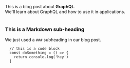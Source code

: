 
<div>
  This is a blog post about <strong>GraphQL</strong>. <br />
  We'll learn about GraphQL and how to use it in applications.
</div>

<br />

### This is a Markdown sub-heading

We just used a `###` subheading in our blog post.

```
  // this is a code block
  const doSomething = () => {
    return console.log('hey')
  }
```
